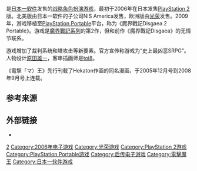{{Expand English|topic=vg|time=2016-04-28T10:27:16+00:00}}

{{NoteTA
| G1 = Games
}}
{{Infobox VG
| title = 魔界戰記2
| english = Disgaea 2: Cursed Memories
| japanese = 魔界戦記ディスガイア2
| image = 
| developer = [[日本一软件|日本一软件]]
| publisher = {{vgr|JP|日本一软件|NA|日本一美国|EU|[[光榮公司|光荣]]|EU|日本一欧洲<small>（PSP）</small>|AU|日本一美国<small>（PSP）</small>|NA|[[索尼电脑娱乐|索尼电脑娱乐]] <small>（PSN）</small>}}
| director = 外崎春雄、池田真一
| producer = 新川宗平
| designer = 山本雅博、池田真一
| programmer =
| artist = [[原田雄一|原田雄一]]、toi8
| writer = 
| composer = [[佐藤天平|佐藤天平]]
| series = [[魔界戰記系列|魔界戰記系列]]
| engine = 
| platforms = [[PlayStation_2|PlayStation 2]]、[[PlayStation_Portable|PlayStation Portable]]
| released = {{Infobox VG/C|2006年2月23日| '''PlayStation 2'''<br>{{vgr|JP|February 23, 2006|NA|August 29, 2006|EU|November 3, 2006|AU|November 23, 2006|NA|January 22, 2013<small>（PSN）</small>}}'''PlayStation Portable'''<br>{{vgr|JP|March 26, 2009<ref name=psp1>{{cite web|url=http://news.dengeki.com/elem/000/000/131/131262/|title=電撃 - アデルとロザリーにまた会える！ 新要素満載の『ディスガイア2』がPSPに降臨!!|author=電撃オンライン|work=News.dengeki.com|accessdate=2015-11-14|archive-date=2013-06-18|archive-url=https://web.archive.org/web/20130618080531/http://news.dengeki.com/elem/000/000/131/131262/|dead-url=no}}</ref>
|NA|September 8, 2009<ref name=psp2>{{cite web|url=http://www.nisamerica.com/games/disgaea-2-dark-hero-days|title=Disgaea™ 2: Dark Hero Days|publisher=[[NIS_America|NIS America]]|accessdate=2016-01-01|archive-date=2021-05-19|archive-url=https://web.archive.org/web/20210519162823/https://nisamerica.com/games/disgaea-2-dark-hero-days|dead-url=no}}</ref>
|EU|February 5, 2010<ref name=psp3>{{cite web|url=http://www.koei.co.uk/news/?id=28561|title=KOEI TECMO EUROPE Ltd.|author=Jellymedia|work=Koei.co.uk|accessdate=2015-11-14|deadurl=yes|archiveurl=https://web.archive.org/web/20100124080737/http://koei.co.uk/news/?id=28561|archivedate=2010年1月24日|df=}}</ref>
|AU|February 18, 2010<ref name="psp3"/>}} }}
| genre = [[战略角色扮演游戏|战略角色扮演]]
| modes = [[单人电子游戏|单人游戏]]
}}

{{vgname|魔界戰記2|ja=魔界戦記ディスガイア2|en=Disgaea 2: Cursed Memories|diff=yes}}是[[日本一软件|日本一软件]]发售的[[战略角色扮演游戏|战略角色扮演游戏]]，最初于2006年在日本发售[[PlayStation_2|PlayStation 2]]版。北美版由日本一软件的子公司NIS America发售，欧洲版由[[光榮公司|光荣]]发售。2009年，游戏移植至[[PlayStation_Portable|PlayStation Portable]]平台，称为《魔界戰記Disgaea 2 Portable》。游戏是[[魔界戰記系列|魔界戰記系列]]的第2作，但和前作《魔界戰記Disgaea》的无情节联系。

游戏增加了裁判系统和塔攻击等新要素。官方宣传称游戏为“史上最凶恶SRPG”。人物设计[[原田雄一|原田雄一]]，客串插画师是[[toi8|toi8]]。

《電撃「マ）王》先行刊载了Hekaton作画的同名漫画，于2005年12月号到2008年9月号上连载。

== 参考来源 ==
{{reflist}}

== 外部链接 ==
* {{Official|http://disgaea.jp/2/}}{{ja}}

{{外崎春雄執導作品}}
{{魔界战记系列}}

{{DEFAULTSORT:Makai Senki Disgaea 2}}
[[Category:魔界戰記系列|2]]
[[Category:2006年电子游戏|Category:2006年电子游戏]]
[[Category:光荣游戏|Category:光荣游戏]]
[[Category:PlayStation_2游戏|Category:PlayStation 2游戏]]
[[Category:PlayStation_Portable游戏|Category:PlayStation Portable游戏]]
[[Category:后传电子游戏|Category:后传电子游戏]]
[[Category:電擊魔王|Category:電擊魔王]]
[[Category:日本一软件游戏|Category:日本一软件游戏]]